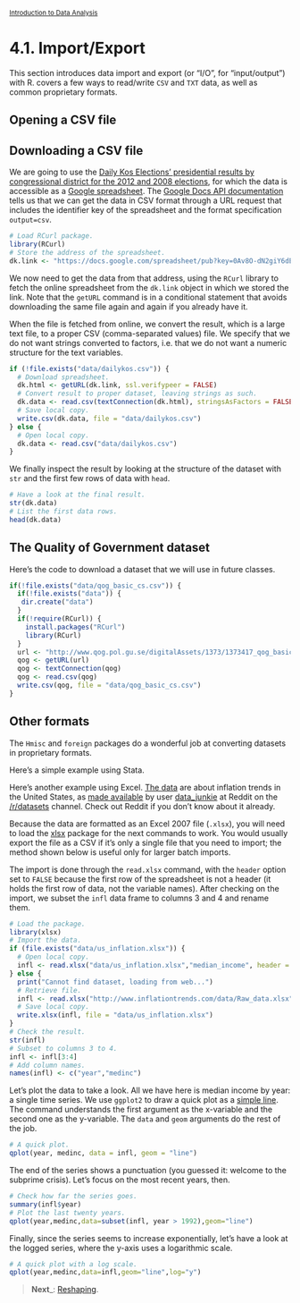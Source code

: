 <style>@import url(style.css);</style>
<small>[Introduction to Data Analysis](index.html)</small>

# 4.1. Import/Export

This section introduces data import and export (or "I/O", for "input/output") with R. covers a few ways to read/write `CSV` and `TXT` data, as well as common proprietary formats.

## Opening a CSV file

## Downloading a CSV file

We are going to use the [Daily Kos Elections' presidential results by congressional district for the 2012 and 2008 elections](http://www.dailykos.com/story/2012/11/19/1163009/-Daily-Kos-Elections-presidential-results-by-congressional-district-for-the-2012-2008-elections?detail=hide), for which the data is accessible as a [Google spreadsheet](https://docs.google.com/spreadsheet/pub?key=0Av8O-dN2giY6dEFCOFZ4ZnlKS0x3M3Y0WHd5aWFDWkE&single=true&gid=0&output=html). The [Google Docs API documentation](http://code.google.com/apis/spreadsheets/) tells us that we can get the data in CSV format through a URL request that includes the identifier key of the spreadsheet and the format specification `output=csv`.

```r
# Load RCurl package.
library(RCurl)
# Store the address of the spreadsheet.
dk.link <- "https://docs.google.com/spreadsheet/pub?key=0Av8O-dN2giY6dEFCOFZ4ZnlKS0x3M3Y0WHd5aWFDWkE&output=csv"
```

We now need to get the data from that address, using the `RCurl` library to fetch the online spreadsheet from the `dk.link` object in which we stored the link. Note that the `getURL` command is in a conditional statement that avoids downloading the same file again and again if you already have it.

When the file is fetched from online, we convert the result, which is a large text file, to a proper CSV (comma-separated values) file. We specify that we do not want strings converted to factors, i.e. that we do not want a numeric structure for the text variables.

```r
if (!file.exists("data/dailykos.csv")) {
  # Download spreadsheet.
  dk.html <- getURL(dk.link, ssl.verifypeer = FALSE)
  # Convert result to proper dataset, leaving strings as such.
  dk.data <- read.csv(textConnection(dk.html), stringsAsFactors = FALSE)
  # Save local copy.
  write.csv(dk.data, file = "data/dailykos.csv")
} else {
  # Open local copy.
  dk.data <- read.csv("data/dailykos.csv")
}
```

We finally inspect the result by looking at the structure of the dataset with `str` and the first few rows of data with `head`.

```r
# Have a look at the final result.
str(dk.data)
# List the first data rows.
head(dk.data)
```

## The Quality of Government dataset

Here's the code to download a dataset that we will use in future classes.

```r
if(!file.exists("data/qog_basic_cs.csv")) {
  if(!file.exists("data")) {
   dir.create("data")
  }
  if(!require(RCurl)) {
    install.packages("RCurl")
    library(RCurl)
  }
  url <- "http://www.qog.pol.gu.se/digitalAssets/1373/1373417_qog_basic_cs_csv_120608.csv"
  qog <- getURL(url)
  qog <- textConnection(qog)
  qog <- read.csv(qog)
  write.csv(qog, file = "data/qog_basic_cs.csv")
}
```

## Other formats

The `Hmisc` and `foreign` packages do a wonderful job at converting datasets in proprietary formats.

Here's a simple example using Stata.

Here's another example using Excel. [The data](http://www.inflationtrends.com/data/Raw_data.xlsx) are about inflation trends in the United States, as [made available](http://www.reddit.com/r/datasets/comments/13ww5b/have_some_data_on_us_food_and_fuel_prices_median/) by user [data_junkie](http://www.reddit.com/user/data_junkie) at Reddit on the [/r/datasets](http://www.reddit.com/r/datasets/) channel. Check out Reddit if you don't know about it already.

Because the data are formatted as an Excel 2007 file (`.xlsx`), you will need to load the [xlsx](http://cran.r-project.org/web/packages/xlsx/) package for the next commands to work. You would usually export the file as a CSV if it's only a single file that you need to import; the method shown below is useful only for larger batch imports.

The import is done through the `read.xlsx` command, with the `header` option set to `FALSE` because the first row of the spreadsheet is not a header (it holds the first row of data, not the variable names). After checking on the import, we subset the `infl` data frame to columns 3 and 4 and rename them.

```r
# Load the package.
library(xlsx)
# Import the data.
if (file.exists("data/us_inflation.xlsx")) {
  # Open local copy.
  infl <- read.xlsx("data/us_inflation.xlsx","median_income", header = FALSE)
} else {
  print("Cannot find dataset, loading from web...")
  # Retrieve file.
  infl <- read.xlsx("http://www.inflationtrends.com/data/Raw_data.xlsx", header = FALSE)
  # Save local copy.
  write.xlsx(infl, file = "data/us_inflation.xlsx")
}
# Check the result.
str(infl)
# Subset to columns 3 to 4.
infl <- infl[3:4]
# Add column names.
names(infl) <- c("year","medinc")
```

Let's plot the data to take a look. All we have here is median income by year: a single time series. We use `ggplot2` to draw a quick plot as a [simple line](http://docs.ggplot2.org/current/geom_line.html). The command understands the first argument as the x-variable and the second one as the y-variable. The `data` and `geom` arguments do the rest of the job.

```r
# A quick plot.
qplot(year, medinc, data = infl, geom = "line")
```

The end of the series shows a punctuation (you guessed it: welcome to the subprime crisis). Let's focus on the most recent years, then.

```r
# Check how far the series goes.
summary(infl$year)
# Plot the last twenty years.
qplot(year,medinc,data=subset(infl, year > 1992),geom="line")
```

Finally, since the series seems to increase exponentially, let's have a look at the logged series, where the y-axis uses a logarithmic scale.

```r
# A quick plot with a log scale.
qplot(year,medinc,data=infl,geom="line",log="y")
```

> __Next___: [Reshaping](42_reshaping.html).
